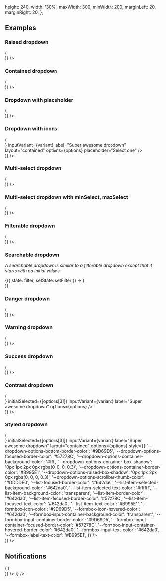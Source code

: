 
  height: 240,
  width: '30%',
  maxWidth: 300,
  minWidth: 200,
  marginLeft: 20,
  marginRight: 20,
};

<PageTitle src="components/Dropdown" title="Dropdown" />
<Subtitle />
<Description />
<Primary />
<ArgsTable story={PRIMARY_STORY} />
<Stories />

## Examples

### Raised dropdown

<Canvas>
  <ThemeWrapper>
    <Flex full wrap direction="row" justifyContent="space-between">
      <Looper
        list={variants}
        render={variant => (
          <div style={dropdownContainerStyle}>
            <Dropdown
              transitional
              inputVariant={variant}
              label="Super awesome dropdown"
              layout="raised"
              options={options}
            />
          </div>
        )}
      />
    </Flex>
  </ThemeWrapper>
</Canvas>

### Contained dropdown

<Canvas>
  <ThemeWrapper>
    <Flex full wrap direction="row" justifyContent="space-between">
      <Looper
        list={variants}
        render={variant => (
          <div style={dropdownContainerStyle}>
            <Dropdown
              transitional
              initialSelected={[options[3]]}
              inputVariant={variant}
              label="Super awesome dropdown"
              layout="contained"
              options={options}
            />
          </div>
        )}
      />
    </Flex>
  </ThemeWrapper>
</Canvas>

### Dropdown with placeholder

<Canvas>
  <ThemeWrapper>
    <Flex full wrap direction="row" justifyContent="space-between">
      <Looper
        list={variants}
        render={variant => (
          <div style={dropdownContainerStyle}>
            <Dropdown
              transitional
              inputVariant={variant}
              label="Super awesome dropdown"
              layout="contained"
              options={options}
              placeholder="Select one"
            />
          </div>
        )}
      />
    </Flex>
  </ThemeWrapper>
</Canvas>

### Dropdown with icons

<Canvas>
  <ThemeWrapper>
    <Flex full wrap direction="row" justifyContent="space-between">
      <Looper
        list={variants}
        render={variant => (
          <div style={dropdownContainerStyle}>
            <Dropdown
              transitional
              iconBefore={<TagIcon />}
              inputVariant={variant}
              label="Super awesome dropdown"
              layout="contained"
              options={options}
              placeholder="Select one"
            />
          </div>
        )}
      />
    </Flex>
  </ThemeWrapper>
</Canvas>

### Multi-select dropdown

<Canvas>
  <ThemeWrapper>
    <Flex full wrap direction="row" justifyContent="space-between">
      <Looper
        list={variants}
        render={variant => (
          <div style={dropdownContainerStyle}>
            <Dropdown
              transitional
              initialSelected={[options[3]]}
              inputVariant={variant}
              label="Super awesome dropdown"
              layout="contained"
              maxSelect={-1}
              options={options}
            />
          </div>
        )}
      />
    </Flex>
  </ThemeWrapper>
</Canvas>

### Multi-select dropdown with minSelect, maxSelect

<Canvas>
  <ThemeWrapper>
    <Flex full wrap direction="row" justifyContent="space-between">
      <Looper
        list={variants}
        render={variant => (
          <div style={dropdownContainerStyle}>
            <Dropdown
              transitional
              initialSelected={[options[3], options[4], options[5]]}
              inputVariant={variant}
              label="Super awesome dropdown"
              layout="contained"
              maxSelect={3}
              minSelect={1}
              options={options}
            />
          </div>
        )}
      />
    </Flex>
  </ThemeWrapper>
</Canvas>

### Filterable dropdown

<Canvas>
  <ThemeWrapper>
    <Flex full wrap direction="row" justifyContent="space-between">
      <Looper
        list={variants}
        render={variant => (
          <div style={dropdownContainerStyle}>
            <Dropdown
              transitional
              getFilteredOptions={handleFilter}
              initialSelected={[options[3]]}
              inputVariant={variant}
              label="Super awesome dropdown"
              options={options}
            />
          </div>
        )}
      />
    </Flex>
  </ThemeWrapper>
</Canvas>

### Searchable dropdown

_A searchable dropdown is similar to a filterable dropdown except that it starts with no initial values._

<Canvas>
  <ThemeWrapper>
    <StateWrapper initialState="">
      {({ state: filter, setState: setFilter }) => (
        <div style={{ height: 300, maxWidth: 300 }}>
          <Dropdown
            searchable
            transitional
            emptyNotification={filter ? `No options were found for "${filter}".` : ''}
            getFilteredOptions={handleFilter}
            label="Super awesome dropdown"
            onInputChange={setFilter}
          />
        </div>
      )}
    </StateWrapper>
  </ThemeWrapper>
</Canvas>

### Danger dropdown

<Canvas>
  <ThemeWrapper>
    <Flex full wrap direction="row" justifyContent="space-between">
      <Looper
        list={variants}
        render={variant => (
          <div style={dropdownContainerStyle}>
            <Dropdown
              id="demo-danger-dropdown"
              initialSelected={[options[3]]}
              inputVariant={variant}
              label="Super awesome dropdown"
              options={options}
              validity="danger"
            />
          </div>
        )}
      />
    </Flex>
  </ThemeWrapper>
</Canvas>

### Warning dropdown

<Canvas>
  <ThemeWrapper>
    <Flex full wrap direction="row" justifyContent="space-between">
      <Looper
        list={variants}
        render={variant => (
          <div style={dropdownContainerStyle}>
            <Dropdown
              transitional
              initialSelected={[options[3]]}
              inputVariant={variant}
              label="Super awesome dropdown"
              options={options}
              validity="warning"
            />
          </div>
        )}
      />
    </Flex>
  </ThemeWrapper>
</Canvas>

### Success dropdown

<Canvas>
  <ThemeWrapper>
    <Flex full wrap direction="row" justifyContent="space-between">
      <Looper
        list={variants}
        render={variant => (
          <div style={dropdownContainerStyle}>
            <Dropdown
              transitional
              initialSelected={[options[3]]}
              inputVariant={variant}
              label="Super awesome dropdown"
              options={options}
              validity="success"
            />
          </div>
        )}
      />
    </Flex>
  </ThemeWrapper>
</Canvas>

### Contrast dropdown

<Canvas contrast>
  <ThemeWrapper>
    <Flex full wrap direction="row" justifyContent="space-between">
      <Looper
        list={variants}
        render={variant => (
          <div style={dropdownContainerStyle}>
            <Dropdown
              contrast
              transitional
              iconBefore={<TagIcon />}
              initialSelected={[options[3]]}
              inputVariant={variant}
              label="Super awesome dropdown"
              options={options}
            />
          </div>
        )}
      />
    </Flex>
  </ThemeWrapper>
</Canvas>

### Styled dropdown

<Canvas>
  <Flex full wrap direction="row" justifyContent="space-between">
    <Looper
      list={variants}
      render={variant => (
        <div style={dropdownContainerStyle}>
          <Dropdown
            unthemed
            iconBefore={<TagIcon />}
            initialSelected={[options[3]]}
            inputVariant={variant}
            label="Super awesome dropdown"
            layout="contained"
            options={options}
            style={{
              '--dropdown-options-bottom-border-color': '#9D69D5',
              '--dropdown-options-focused-border-color': '#57278C',
              '--dropdown-options-container-background-color': '#fff',
              '--dropdown-options-container-box-shadow': '0px 1px 2px 0px rgba(0, 0, 0, 0.3)',
              '--dropdown-options-container-border-color': '#B995E1',
              '--dropdown-options-raised-box-shadow': '0px 1px 2px 0px rgba(0, 0, 0, 0.3)',
              '--dropdown-options-scrollbar-thumb-color': '#DDDDE0',
              '--list-focused-border-color': '#642da0',
              '--list-item-selected-background-color': '#642da0',
              '--list-item-selected-text-color': '#ffffff',
              '--list-item-background-color': 'transparent',
              '--list-item-border-color': '#642da0',
              '--list-item-focused-border-color': '#57278C',
              '--list-item-focused-text-color': '#642da0',
              '--list-item-text-color': '#B995E1',
              '--formbox-icon-color': '#9D69D5',
              '--formbox-icon-hovered-color': '#642da0',
              '--formbox-input-container-background-color': 'transparent',
              '--formbox-input-container-border-color': '#9D69D5',
              '--formbox-input-container-focused-border-color': '#57278C',
              '--formbox-input-container-hovered-border-color': '#642da0',
              '--formbox-input-text-color': '#642da0',
              '--formbox-label-text-color': '#B995E1',
            }}
          />
        </div>
      )}
    />
  </Flex>
</Canvas>

## Notifications

<Canvas>
  <ThemeWrapper>
    <Looper
      list={['danger', 'warning', 'success', 'primary', 'neutral']}
      render={level => (
        <Rhythm py={3}>
          <Flex full wrap direction="row" justifyContent="space-between">
            <Looper
              list={variants}
              render={variant => (
                <div style={dropdownContainerStyle}>
                  <NotifiedDropdown
                    transitional
                    initialSelected={[options[3]]}
                    inputVariant={variant}
                    label="Super awesome dropdown"
                    layout="raised"
                    level={level}
                    notification={`This is an example ${level} notification.`}
                    options={options}
                  />
                </div>
              )}
            />
          </Flex>
        </Rhythm>
      )}
    />
  </ThemeWrapper>
</Canvas>

<Canvas>
  <ThemeWrapper>
    <div style={{ marginBottom: 20, marginLeft: 20, marginRight: 20 }}>
      <NotifiedDropdown
        transitional
        label="Super awesome dropdown"
        level="primary"
        notification="This notification shifts down when the dropdown is focused."
        options={[]}
        style={{ maxWidth: 300 }}
      />
    </div>
  </ThemeWrapper>
</Canvas>
